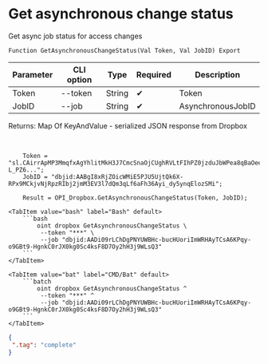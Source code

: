﻿---
sidebar_position: 5
---


# Get asynchronous change status
 Get async job status for access changes



`Function GetAsynchronousChangeStatus(Val Token, Val JobID) Export`

  | Parameter | CLI option | Type | Required | Description |
  |-|-|-|-|-|
  | Token | --token | String | &#x2714; | Token |
  | JobID | --job | String | &#x2714; | AsynchronousJobID |

  
  Returns:  Map Of KeyAndValue - serialized JSON response from Dropbox

<br/>




```bsl title="1C:Enterprise/OneScript code example"
    Token = "sl.CAirrApMP3MmqfxAgYhlitMkH3J7CmcSnaOjCUghRVLtFIhPZ0jzduJbWPea8qBaOeeB-L_PZ6...";
    JobID = "dbjid:AABgI8xRjZOicWMiE5PJU5UjtQk6X-RPx9MCkjvNjRpzRIbj2jmM3EV3l7dQm3qLf6aFh36Ayi_dy5ynqElozSMi";

    Result = OPI_Dropbox.GetAsynchronousChangeStatus(Token, JobID);
```
 

 <Tabs>
  
    <TabItem value="bash" label="Bash" default>
        ```bash
            oint dropbox GetAsynchronousChangeStatus \
             --token "***" \
             --job "dbjid:AADi09rLChDgPNYUWBHc-bucHUoriImWRHAyTCsA6KPqy-o9GBt9-HgnkC0rJX0kg0Sc4ksF8D7Oy2hH3j9WLsQ3"
        ```
    </TabItem>
  
    <TabItem value="bat" label="CMD/Bat" default>
        ```batch
            oint dropbox GetAsynchronousChangeStatus ^
             --token "***" ^
             --job "dbjid:AADi09rLChDgPNYUWBHc-bucHUoriImWRHAyTCsA6KPqy-o9GBt9-HgnkC0rJX0kg0Sc4ksF8D7Oy2hH3j9WLsQ3"
        ```
    </TabItem>
</Tabs>


```json title="Result"
{
 ".tag": "complete"
}
```
